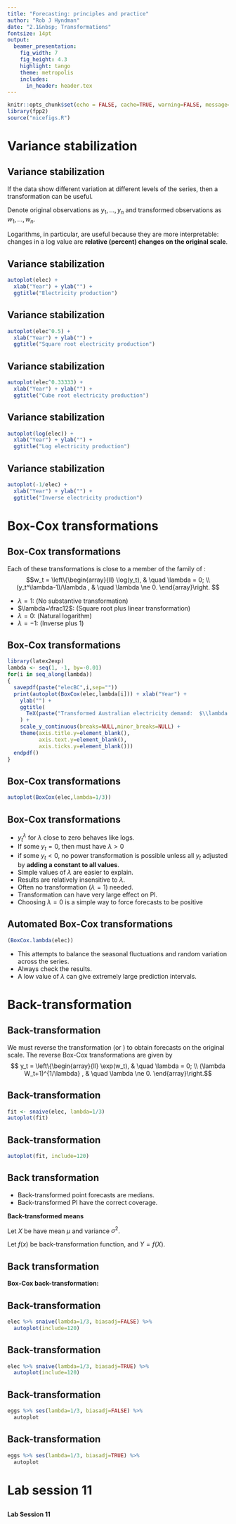 ```yaml
---
title: "Forecasting: principles and practice"
author: "Rob J Hyndman"
date: "2.1&nbsp; Transformations"
fontsize: 14pt
output:
  beamer_presentation:
    fig_width: 7
    fig_height: 4.3
    highlight: tango
    theme: metropolis
    includes:
      in_header: header.tex
---
```


```r
knitr::opts_chunk$set(echo = FALSE, cache=TRUE, warning=FALSE, message=FALSE)
library(fpp2)
source("nicefigs.R")
```

# Variance stabilization

## Variance stabilization
\fontsize{13}{14}\sf

If the data show different variation at different levels of the series, then a transformation can be useful.
\pause

Denote original observations as $y_1,\dots,y_n$ and transformed
observations as $w_1, \dots, w_n$.
\pause

\begin{block}{Mathematical transformations for stabilizing
variation}
\begin{tabular}{llc}
Square root & $w_t = \sqrt{y_t}$ & $\downarrow$ \\[0.2cm]
Cube root & $w_t = \sqrt[3]{y_t}$ & Increasing \\[0.2cm]
Logarithm & $w_t = \log(y_t)$  & strength
\end{tabular}
\end{block}
\pause

Logarithms, in particular, are useful because they are more interpretable: changes in a log value are **relative (percent) changes on the original scale**.

## Variance stabilization

```r
autoplot(elec) +
  xlab("Year") + ylab("") +
  ggtitle("Electricity production")
```

## Variance stabilization

```r
autoplot(elec^0.5) +
  xlab("Year") + ylab("") +
  ggtitle("Square root electricity production")
```

## Variance stabilization

```r
autoplot(elec^0.33333) +
  xlab("Year") + ylab("") +
  ggtitle("Cube root electricity production")
```

## Variance stabilization

```r
autoplot(log(elec)) +
  xlab("Year") + ylab("") +
  ggtitle("Log electricity production")
```

## Variance stabilization

```r
autoplot(-1/elec) +
  xlab("Year") + ylab("") +
  ggtitle("Inverse electricity production")
```

# Box-Cox transformations

## Box-Cox transformations

Each of these transformations is close to a member of the
family of \textbf{Box-Cox transformations}:
$$w_t = \left\{\begin{array}{ll}
        \log(y_t),      & \quad \lambda = 0; \\
        (y_t^\lambda-1)/\lambda ,         & \quad \lambda \ne 0.
\end{array}\right.
$$\pause

* $\lambda=1$: (No substantive transformation)
* $\lambda=\frac12$: (Square root plus linear transformation)
* $\lambda=0$: (Natural logarithm)
* $\lambda=-1$: (Inverse plus 1)

## Box-Cox transformations


```r
library(latex2exp)
lambda <- seq(1, -1, by=-0.01)
for(i in seq_along(lambda))
{
  savepdf(paste("elecBC",i,sep=""))
  print(autoplot(BoxCox(elec,lambda[i])) + xlab("Year") +
    ylab("") +
    ggtitle(
      TeX(paste("Transformed Australian electricity demand:  $\\lambda =",format(lambda[i],digits=2,nsmall=2),"$"))
    ) +
    scale_y_continuous(breaks=NULL,minor_breaks=NULL) +
    theme(axis.title.y=element_blank(),
          axis.text.y=element_blank(),
          axis.ticks.y=element_blank()))
  endpdf()
}
```

\vspace*{0.2cm}
\centerline{\animategraphics[controls,buttonsize=0.3cm,width=12.5cm]{4}{elecBC}{1}{201}}

## Box-Cox transformations

```r
autoplot(BoxCox(elec,lambda=1/3))
```

## Box-Cox transformations

* $y_t^\lambda$ for $\lambda$ close to zero behaves like logs.
* If some $y_t=0$, then must have $\lambda>0$
* if some $y_t<0$, no power transformation is possible unless all $y_t$ adjusted by **adding a constant to all values**.
* Simple values of $\lambda$ are easier to explain.
* Results are  relatively insensitive to  $\lambda$.
* Often no transformation ($\lambda=1$) needed.
* Transformation can have very large effect on PI.
* Choosing $\lambda=0$ is a simple way to force forecasts to be positive

## Automated Box-Cox transformations

```r
(BoxCox.lambda(elec))
```
\pause

* This attempts to balance the seasonal fluctuations and random variation across the series.
* Always check the results.
* A low value of $\lambda$ can give extremely large prediction intervals.

# Back-transformation

## Back-transformation

We must reverse the transformation (or \textit{back-transform}) to obtain
forecasts on the original scale.  The reverse Box-Cox transformations are given
by
$$ y_t = \left\{\begin{array}{ll}
        \exp(w_t),      & \quad \lambda = 0; \\
        (\lambda W_t+1)^{1/\lambda} ,   & \quad \lambda \ne 0.
\end{array}\right.$$

## Back-transformation

```r
fit <- snaive(elec, lambda=1/3)
autoplot(fit)
```

## Back-transformation

```r
autoplot(fit, include=120)
```

## Back transformation

  * Back-transformed point forecasts are medians.
  * Back-transformed PI have the correct coverage.

\pause

**Back-transformed means**

Let $X$ be have mean $\mu$ and variance $\sigma^2$.

Let $f(x)$ be back-transformation function, and $Y=f(X)$.

\begin{alertblock}{}
\centerline{$\E[Y] = \E[f(X)] = f(\mu) + \frac12 \sigma^2[f''(\mu)]^2.$}
\end{alertblock}

## Back transformation
\vspace*{-0.2cm}

**Box-Cox back-transformation:**\vspace*{-0.0cm}
\begin{align*}
y_t &= \left\{\begin{array}{ll}
        \exp(w_t)      & \quad \lambda = 0; \\
        (\lambda W_t+1)^{1/\lambda}  & \quad \lambda \ne 0.
\end{array}\right. \\
f(x) &= \begin{cases}
                        e^x & \quad\lambda=0;\\
 (\lambda x + 1)^{1/\lambda} & \quad\lambda\ne0.
 \end{cases}\\
f''(x) &= \begin{cases}
                        e^x & \quad\lambda=0;\\
 (1-\lambda)(\lambda x + 1)^{1/\lambda-2} & \quad\lambda\ne0.
 \end{cases}
\end{align*}\pause
\begin{alertblock}{}
\centerline{$\E[Y] = \begin{cases}
                        e^\mu\left[1+\frac{\sigma^2}{2}\right] & \quad\lambda=0;\\
 (\lambda \mu + 1)^{1/\lambda}\left[1+\frac{\sigma^2(1-\lambda)}{2(\lambda\mu+1)^2}\right] & \quad\lambda\ne0.
 \end{cases}$}
\end{alertblock}


## Back-transformation
\fontsize{13}{13}\sf

```r
elec %>% snaive(lambda=1/3, biasadj=FALSE) %>%
  autoplot(include=120)
```

## Back-transformation
\fontsize{13}{13}\sf

```r
elec %>% snaive(lambda=1/3, biasadj=TRUE) %>%
  autoplot(include=120)
```

## Back-transformation
\fontsize{13}{13}\sf

```r
eggs %>% ses(lambda=1/3, biasadj=FALSE) %>%
  autoplot
```

## Back-transformation
\fontsize{13}{13}\sf

```r
eggs %>% ses(lambda=1/3, biasadj=TRUE) %>%
  autoplot
```

# Lab session 11
##

\fontsize{48}{60}\sf\centering
**Lab Session 11**



